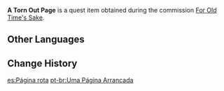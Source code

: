 {{Item Infobox
|id           = 100513
|image        = Item Notice Paper.png
|type         = Quest Items
|description  = A page that seems to have been forcibly torn out of a book. It has been soaked in water, and the words on it have become illegible.
|source1      = Obtained during the [[For Old Time's Sake]] quest
}}
'''A Torn Out Page''' is a quest item obtained during the commission [[For Old Time's Sake]].

==Other Languages==
{{Other Languages
|default_hidden = 1
|en      = A Torn Out Page
|zhs     = 被撕下来的书页
|zhs_rm  = Bèi Sīxiàlái de Shūyè
|zht     = 被撕下來的書頁
|zht_rm  = Bèi Sīxiàlái de Shūyè
|ja      = 破られたページ
|ja_rm   = Yaburareta Peeji
|ko      = 찢겨나간 페이지
|ko_rm   = Jjitkkyeonagan Peiji
|es      = Página rota
|fr      = Page déchirée
|ru      = Вырванная страница
|th      = หน้ากระดาษที่ถูกฉีก
|th_rm   = Na Kradat thi Thuk Chik
|vi      = Trang sách bị xé
|de      = Herausgerissene Seite
|id      = Sobekan Halaman
|pt      = Uma Página Arrancada
|tr      = Yırtık Bir Sayfa
|it      = Pagina strappata
}}

==Change History==
{{Change History|1.2}}

[[es:Página rota]]
[[pt-br:Uma Página Arrancada]]